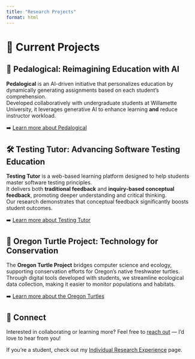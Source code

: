 ```yaml
---
title: "Research Projects"
format: html
---
```


# 🚀 Current Projects

## 🧠 Pedalogical: Reimagining Education with AI

**Pedalogical** is an AI-driven initiative that personalizes education by dynamically generating assignments based on each student’s comprehension.\
Developed collaboratively with undergraduate students at Willamette University, it leverages generative AI to enhance learning **and** reduce instructor workload.

➡️ [Learn more about Pedalogical](pedalogical.qmd)


## 🛠️ Testing Tutor: Advancing Software Testing Education

**Testing Tutor** is a web-based learning platform designed to help students master software testing principles.\
It delivers both **traditional feedback** and **inquiry-based conceptual feedback**, promoting deeper understanding and critical thinking.\
Our research demonstrates that conceptual feedback significantly boosts student outcomes.

➡️ [Learn more about Testing Tutor](testingtutor.qmd)


## 🐢 Oregon Turtle Project: Technology for Conservation

The **Oregon Turtle Project** bridges computer science and ecology, supporting conservation efforts for Oregon’s native freshwater turtles.\
Through digital tools developed with students, we streamline ecological data collection, making it easier to monitor populations and habitats.

➡️ [Learn more about the Oregon Turtles](oregonturtles.qmd)


## 🤝 Connect

Interested in collaborating or learning more? Feel free to [reach out](mailto:lpcordova@willamette.edu) — I’d love to hear from you!

If you're a student, check out my [Individual Research Experience](individual-research-experience.qmd) page.